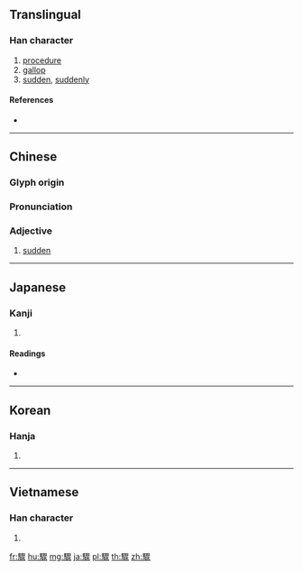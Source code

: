 {{character info/new}}
{{also|骤}}
==Translingual==

===Han character===
{{Han char|rn=187|rad=馬|as=14|sn=24|four=77332|canj=SFSEO|ids=⿰馬聚}}

# [[procedure]]
# [[gallop]]
# [[sudden]], [[suddenly]]

====References====
* {{Han ref|kx=1446.210|dkj=45048|dj=1971.190|hdz=74581.120|uh=9A5F|ud=39519|bh=C64A|bd=50762}}

----

==Chinese==
{{zh-forms|s=骤}}

===Glyph origin===
{{Han etym}}

===Pronunciation===
{{zh-pron
|m=骤
|c=zaau6,zau6
|h=pfs=
|md=
|mn=qz,tw,xm,zz:chō͘
|w=
|mc=y
|oc=y
|cat=a
}}

===Adjective===
{{zh-adj}}

# [[sudden]]

----

==Japanese==

===Kanji===
{{ja-kanji|grade=|rs=馬14}}

# {{defn|lang=ja|sort=馬14}}

====Readings====
* {{ja-readings|on=[[しゅう]] (shū)|kun=[[はせる]] (haseru), [[にわか]] (niwaka)}}

----

==Korean==

===Hanja===
{{ko-hanja|hangeul=취|eumhun=|rv=chwi|mr=ch'wi|y=chwi}}

# {{defn|lang=ko|sort=馬14}}

----

==Vietnamese==

===Han character===
{{vi-hantu|[[sậu]]|rs=馬14}}

# {{defn|lang=vi|sort=馬14}}

[[fr:驟]]
[[hu:驟]]
[[mg:驟]]
[[ja:驟]]
[[pl:驟]]
[[th:驟]]
[[zh:驟]]